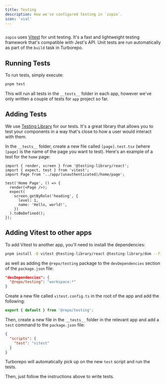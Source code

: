 ```yaml
---
title: Testing
description: How we've configured testing in `zopio`.
icon: 'vial'
---
```


<Frame>
  <img src="/images/testing.png" alt="" />
</Frame>

`zopio` uses [Vitest](https://vitest.dev/) for unit testing. It's a fast and lightweight testing framework that's compatible with Jest's API. Unit tests are run automatically as part of the `build` task in Turborepo.

## Running Tests

To run tests, simply execute:

```sh Terminal
pnpm test
```

This will run all tests in the `__tests__` folder in each app, however we've only written a couple of tests for `app` project so far.

## Adding Tests

We use [Testing Library](https://testing-library.com/) for our tests. It's a great library that allows you to test your components in a way that's close to how a user would interact with them.

In the `__tests__` folder, create a new file called `[page].test.tsx` (where `[page]` is the name of the page you want to test). Here's an example of a test for the `home` page:

```tsx apps/app/__tests__/home.test.tsx
import { render, screen } from '@testing-library/react';
import { expect, test } from 'vitest';
import Page from '../app/(unauthenticated)/home/page';

test('Home Page', () => {
  render(<Page />);
  expect(
    screen.getByRole('heading', {
      level: 1,
      name: 'Hello, world!',
    })
  ).toBeDefined();
});
```

## Adding Vitest to other apps

To add Vitest to another app, you'll need to install the dependencies:

```sh Terminal
pnpm install -D vitest @testing-library/react @testing-library/dom --filter [app]
```

as well as adding the `@repo/testing` package to the `devDependencies` section of the `package.json` file:

```json apps/[app]/package.json {2}
"devDependencies": {
  "@repo/testing": "workspace:*"
}
```

Create a new file called `vitest.config.ts` in the root of the app and add the following:

```ts apps/[app]/vitest.config.ts
export { default } from '@repo/testing';
```

Then, create a new file in the `__tests__` folder in the relevant app and add a `test` command to the `package.json` file:

```json apps/[app]/package.json {3}
{
  "scripts": {
    "test": "vitest"
  }
}
```

Turborepo will automatically pick up on the new `test` script and run the tests.

Then, just follow the instructions above to write tests.
